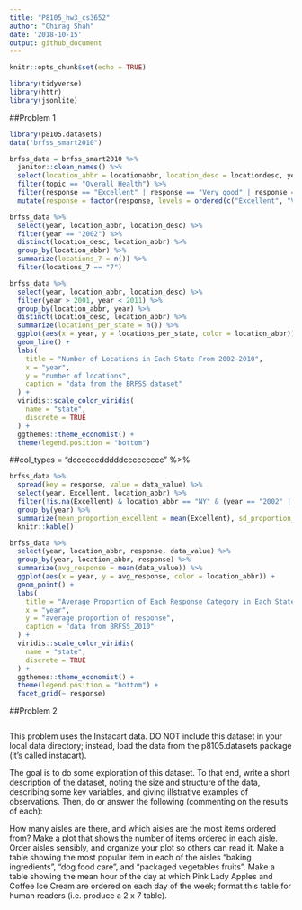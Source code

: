 ```yaml
---
title: "P8105_hw3_cs3652"
author: "Chirag Shah"
date: '2018-10-15'
output: github_document
---
```


```r
knitr::opts_chunk$set(echo = TRUE)
```

```r
library(tidyverse)
library(httr)
library(jsonlite)
```

##Problem 1

```r
library(p8105.datasets)
data("brfss_smart2010")

brfss_data = brfss_smart2010 %>% 
  janitor::clean_names() %>% 
  select(location_abbr = locationabbr, location_desc = locationdesc, year, topic, response, data_value) %>% 
  filter(topic == "Overall Health") %>% 
  filter(response == "Excellent" | response == "Very good" | response == "Good" | response == "Fair" | response == "Poor") %>% 
  mutate(response = factor(response, levels = ordered(c("Excellent", "Very good", "Good", "Fair", "Poor"))))
```

```r
brfss_data %>% 
  select(year, location_abbr, location_desc) %>% 
  filter(year == "2002") %>% 
  distinct(location_desc, location_abbr) %>% 
  group_by(location_abbr) %>% 
  summarize(locations_7 = n()) %>% 
  filter(locations_7 == "7")
```

```r
brfss_data %>% 
  select(year, location_abbr, location_desc) %>% 
  filter(year > 2001, year < 2011) %>% 
  group_by(location_abbr, year) %>% 
  distinct(location_desc, location_abbr) %>% 
  summarize(locations_per_state = n()) %>%
  ggplot(aes(x = year, y = locations_per_state, color = location_abbr)) +
  geom_line() +
  labs(
    title = "Number of Locations in Each State From 2002-2010",
    x = "year",
    y = "number of locations",
    caption = "data from the BRFSS dataset"
  ) +
  viridis::scale_color_viridis(
    name = "state", 
    discrete = TRUE
  ) + 
  ggthemes::theme_economist() +
  theme(legend.position = "bottom")
```

##col_types = "dccccccdddddccccccccc" %>% 

```r
brfss_data %>%
  spread(key = response, value = data_value) %>%
  select(year, Excellent, location_abbr) %>% 
  filter(!is.na(Excellent) & location_abbr == "NY" & (year == "2002" | year == "2006" | year == "2010")) %>%
  group_by(year) %>% 
  summarize(mean_proportion_excellent = mean(Excellent), sd_proportion_excellent = sd(Excellent)) %>% 
  knitr::kable()
```

```r
brfss_data %>% 
  select(year, location_abbr, response, data_value) %>% 
  group_by(year, location_abbr, response) %>% 
  summarize(avg_response = mean(data_value)) %>% 
  ggplot(aes(x = year, y = avg_response, color = location_abbr)) + 
  geom_point() +
  labs(
    title = "Average Proportion of Each Response Category in Each State Over Time",
    x = "year",
    y = "average proportion of response",
    caption = "data from BRFSS_2010"
  ) +
  viridis::scale_color_viridis(
    name = "state", 
    discrete = TRUE
  ) + 
  ggthemes::theme_economist() + 
  theme(legend.position = "bottom") +
  facet_grid(~ response) 
```

##Problem 2

```r

```

This problem uses the Instacart data. DO NOT include this dataset in your local data directory; instead, load the data from the p8105.datasets package (it’s called instacart).

The goal is to do some exploration of this dataset. To that end, write a short description of the dataset, noting the size and structure of the data, describing some key variables, and giving illstrative examples of observations. Then, do or answer the following (commenting on the results of each):

How many aisles are there, and which aisles are the most items ordered from?
    Make a plot that shows the number of items ordered in each aisle. Order aisles sensibly, and organize your plot so others can read it.
    Make a table showing the most popular item in each of the aisles “baking ingredients”, “dog food care”, and “packaged vegetables fruits”.
    Make a table showing the mean hour of the day at which Pink Lady Apples and Coffee Ice Cream are ordered on each day of the week; format this table for human readers (i.e. produce a 2 x 7 table).



